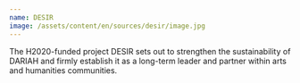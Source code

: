 ```yaml
---
name: DESIR
image: /assets/content/en/sources/desir/image.jpg
---
```

The H2020-funded project DESIR sets out to strengthen the sustainability of DARIAH and firmly establish it as a long-term leader and partner within arts and humanities communities.

